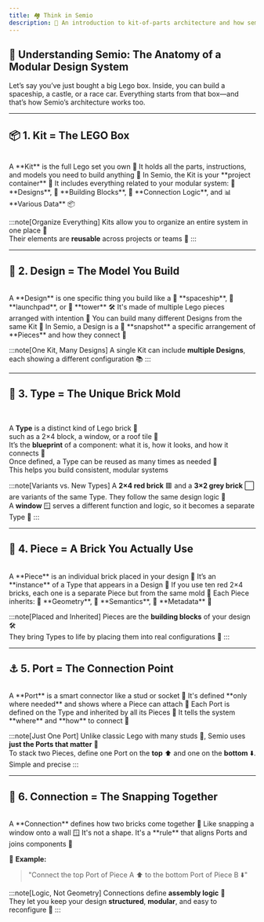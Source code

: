 ```yaml
---
title: 🏘️ Think in Semio
description: 📖 An introduction to kit-of-parts architecture and how semio relates to it 🔀
---
```



## 🧩 Understanding Semio: The Anatomy of a Modular Design System

Let’s say you’ve just bought a big Lego box. Inside, you can build a spaceship, a castle, or a race car. Everything starts from that box—and that’s how Semio’s architecture works too.

---

## 📦 1. Kit = The LEGO Box
<br />
A **Kit** is the full Lego set you own 🧰  
It holds all the parts, instructions, and models you need to build anything 🧱  
In Semio, the Kit is your **project container** 📁  
It includes everything related to your modular system:  
📁 **Designs**, 🧱 **Building Blocks**, 🔗 **Connection Logic**, and 📊 **Various Data** 📦

:::note[Organize Everything]
Kits allow you to organize an entire system in one place 🧩  
Their elements are **reusable** across projects or teams 🔄
:::

---

## 🧾 2. Design = The Model You Build
<br />
A **Design** is one specific thing you build  
like a 🚀 **spaceship**, 🧱 **launchpad**, or 🏰 **tower** 🛠️  
It's made of multiple Lego pieces arranged with intention 🎯  
You can build many different Designs from the same Kit 🧰  
In Semio, a Design is a 📸 **snapshot**  
a specific arrangement of **Pieces** and how they connect 🔗

:::note[One Kit, Many Designs]
A single Kit can include **multiple Designs**, each showing a different configuration 📚
:::

---

## 🧱 3. Type = The Unique Brick Mold
<br />

A **Type** is a distinct kind of Lego brick 🧊  
such as a 2×4 block, a window, or a roof tile 🧱  
It’s the **blueprint** of a component: what it is, how it looks, and how it connects 🔧  
Once defined, a Type can be reused as many times as needed 🧩  
This helps you build consistent, modular systems

:::note[Variants vs. New Types]
A **2×4 red brick** 🟥 and a **3×2 grey brick** ⬜ are variants of the same Type. They follow the same design logic 📏  
A **window** 🪟 serves a different function and logic, so it becomes a separate Type 🧠
:::

---

## 🔁 4. Piece = A Brick You Actually Use
<br />
A **Piece** is an individual brick placed in your design 🧩  
It’s an **instance** of a Type that appears in a Design 🧱  
If you use ten red 2×4 bricks, each one is a separate Piece  
but from the same mold 🧰  
Each Piece inherits: 🧬 **Geometry**, 🧠 **Semantics**, 📄 **Metadata** 🔗

:::note[Placed and Inherited]
Pieces are the **building blocks** of your design 🛠️  
They bring Types to life by placing them into real configurations 🧩
:::

---

## ⚓ 5. Port = The Connection Point
<br />
A **Port** is a smart connector  
like a stud or socket 🧱  
It's defined **only where needed** and shows where a Piece can attach 🧲  
Each Port is defined on the Type and inherited by all its Pieces 🧩  
It tells the system **where** and **how** to connect 🔧

:::note[Just One Port]
Unlike classic Lego with many studs 🔳, Semio uses **just the Ports that matter** 🎯  
To stack two Pieces, define one Port on the **top** ⬆️ and one on the **bottom** ⬇️. Simple and precise
:::

---

## 🔗 6. Connection = The Snapping Together
<br />
A **Connection** defines how two bricks come together 🧷  
Like snapping a window onto a wall 🪟  
It's not a shape. It's a **rule** that aligns Ports and joins components 🧠

📐 **Example:**  
> "Connect the top Port of Piece A ⬆️ to the bottom Port of Piece B ⬇️"

:::note[Logic, Not Geometry]
Connections define **assembly logic** 🔄  
They let you keep your design **structured**, **modular**, and easy to reconfigure 🧠
:::
